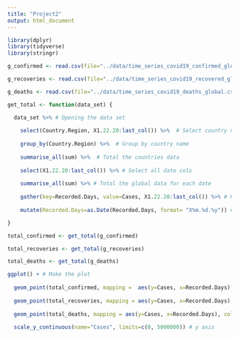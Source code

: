 ```yaml
---
title: "Project2"
output: html_document
---
```


```r
library(dplyr)
library(tidyverse)
library(stringr)
```

```r

g_confirmed <- read.csv(file="../data/time_series_covid19_confirmed_global.csv", stringsAsFactors = FALSE)

g_recoveries <- read.csv(file="../data/time_series_covid19_recovered_global.csv", stringsAsFactors = FALSE)

g_deaths <- read.csv(file="../data/time_series_covid19_deaths_global.csv", stringsAsFactors = FALSE)

get_total <- function(data_set) {

  data_set %>% # Opening the data set
    
    select(Country.Region, X1.22.20:last_col()) %>%  # Select country name and all date cols
  
    group_by(Country.Region) %>%  # Group by country name
  
    summarise_all(sum) %>%  # Total the countries data
    
    select(X1.22.20:last_col()) %>% # Select all date cols
    
    summarise_all(sum) %>% # Total the global data for each date
    
    gather(key=Recorded.Days, value=Cases, X1.22.20:last_col()) %>% # Reshape the data
    
    mutate(Recorded.Days=as.Date(Recorded.Days, format= "X%m.%d.%y")) # Converting to date objects

}

total_confirmed <- get_total(g_confirmed)

total_recoveries <- get_total(g_recoveries)

total_deaths <- get_total(g_deaths)

ggplot() + # Make the plot
  
  geom_point(total_confirmed, mapping =  aes(y=Cases, x=Recorded.Days), color="#66B965") +
  
  geom_point(total_recoveries, mapping = aes(y=Cases, x=Recorded.Days), color="#416CA7") +
  
  geom_point(total_deaths, mapping = aes(y=Cases, x=Recorded.Days), color="#DD6868") +
  
  scale_y_continuous(name="Cases", limits=c(0, 5000000)) # y axis



```